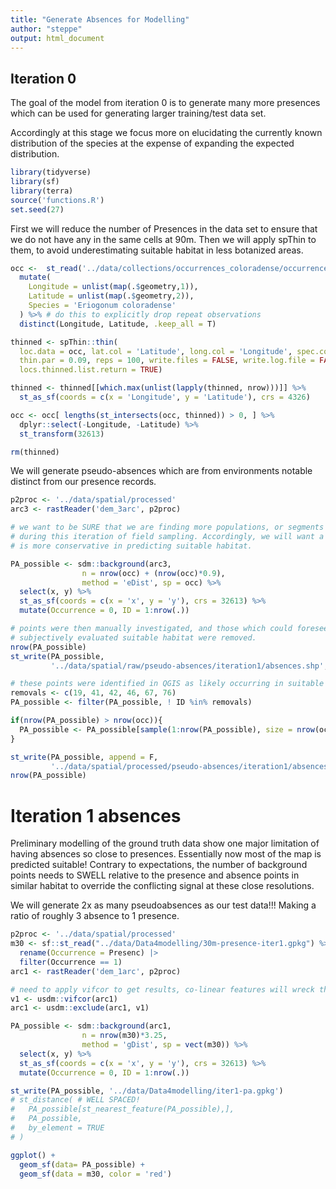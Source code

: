 ```yaml
---
title: "Generate Absences for Modelling"
author: "steppe"
output: html_document
---
```


## Iteration 0
The goal of the model from iteration 0 is to generate many more presences which 
can be used for generating larger training/test data set. 

Accordingly at this stage we focus more on elucidating the currently known 
distribution of the species at the expense of expanding the expected distribution. 

```r
library(tidyverse)
library(sf)
library(terra)
source('functions.R')
set.seed(27)
```

First we will reduce the number of Presences in the data set to ensure that we do not have any in the same cells at 90m. 
Then we will apply spThin to them, to avoid underestimating suitable habitat in less botanized areas. 

```r

occ <-  st_read('../data/collections/occurrences_coloradense/occurrences.shp', quiet = T) %>% 
  mutate(
    Longitude = unlist(map(.$geometry,1)),
    Latitude = unlist(map(.$geometry,2)), 
    Species = 'Eriogonum coloradense'
  ) %>% # do this to explicitly drop repeat observations
  distinct(Longitude, Latitude, .keep_all = T)

thinned <- spThin::thin(
  loc.data = occ, lat.col = 'Latitude', long.col = 'Longitude', spec.col = 'Species',
  thin.par = 0.09, reps = 100, write.files = FALSE, write.log.file = FALSE, 
  locs.thinned.list.return = TRUE)

thinned <- thinned[[which.max(unlist(lapply(thinned, nrow)))]] %>% 
  st_as_sf(coords = c(x = 'Longitude', y = 'Latitude'), crs = 4326)

occ <- occ[ lengths(st_intersects(occ, thinned)) > 0, ] %>% 
  dplyr::select(-Longitude, -Latitude) %>% 
  st_transform(32613)

rm(thinned)
```

We will generate pseudo-absences which are from environments notable distinct from our presence records. 
```r

p2proc <- '../data/spatial/processed'
arc3 <- rastReader('dem_3arc', p2proc) 

# we want to be SURE that we are finding more populations, or segments of populations
# during this iteration of field sampling. Accordingly, we will want a model which 
# is more conservative in predicting suitable habitat. 

PA_possible <- sdm::background(arc3, 
                n = nrow(occ) + (nrow(occ)*0.9),
                method = 'eDist', sp = occ) %>% 
  select(x, y) %>% 
  st_as_sf(coords = c(x = 'x', y = 'y'), crs = 32613) %>% 
  mutate(Occurrence = 0, ID = 1:nrow(.))

# points were then manually investigated, and those which could foresee-ably be within
# subjectively evaluated suitable habitat were removed. 
nrow(PA_possible)
st_write(PA_possible, 
         '../data/spatial/raw/pseudo-absences/iteration1/absences.shp', append = F)

# these points were identified in QGIS as likely occurring in suitable habitat. 
removals <- c(19, 41, 42, 46, 67, 76)
PA_possible <- filter(PA_possible, ! ID %in% removals)

if(nrow(PA_possible) > nrow(occ)){
  PA_possible <- PA_possible[sample(1:nrow(PA_possible), size = nrow(occ)),]
}

st_write(PA_possible, append = F,
         '../data/spatial/processed/pseudo-absences/iteration1/absences.shp')
nrow(PA_possible)
```


# Iteration 1 absences

Preliminary modelling of the ground truth data show one major limitation of having absences so close to presences. 
Essentially now most of the map is predicted suitable! 
Contrary to expectations, the number of background points needs to SWELL relative to the presence and absence points in similar habitat to override the conflicting signal at these close resolutions. 

We will generate 2x as many pseudoabsences as our test data!!! Making a ratio of roughly 3 absence to 1 presence. 

```r
p2proc <- '../data/spatial/processed'
m30 <- sf::st_read("../data/Data4modelling/30m-presence-iter1.gpkg") %>% 
  rename(Occurrence = Presenc) |>
  filter(Occurrence == 1) 
arc1 <- rastReader('dem_1arc', p2proc) 

# need to apply vifcor to get results, co-linear features will wreck the computations
v1 <- usdm::vifcor(arc1)
arc1 <- usdm::exclude(arc1, v1)

PA_possible <- sdm::background(arc1, 
                n = nrow(m30)*3.25,
                method = 'gDist', sp = vect(m30)) %>% 
  select(x, y) %>% 
  st_as_sf(coords = c(x = 'x', y = 'y'), crs = 32613) %>% 
  mutate(Occurrence = 0, ID = 1:nrow(.))

st_write(PA_possible, '../data/Data4modelling/iter1-pa.gpkg')
# st_distance( # WELL SPACED!
#   PA_possible[st_nearest_feature(PA_possible),], 
#   PA_possible,
#   by_element = TRUE
# )

ggplot() + 
  geom_sf(data= PA_possible) + 
  geom_sf(data = m30, color = 'red')
```

